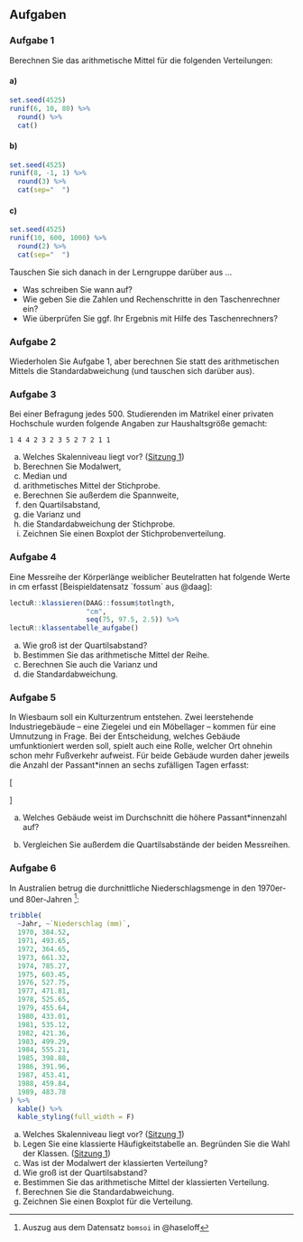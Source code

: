 ## Aufgaben {-}

### Aufgabe 1

Berechnen Sie das arithmetische Mittel für die folgenden Verteilungen:

#### a) 

```r
set.seed(4525)
runif(6, 10, 80) %>%
  round() %>%
  cat()
```

#### b)

```r
set.seed(4525)
runif(8, -1, 1) %>%
  round(3) %>%
  cat(sep="  ")
```

#### c)

```r
set.seed(4525)
runif(10, 600, 1000) %>%
  round(2) %>%
  cat(sep="  ")
```

Tauschen Sie sich danach in der Lerngruppe darüber aus ...

- Was schreiben Sie wann auf?
- Wie geben Sie die Zahlen und Rechenschritte in den Taschenrechner ein?
- Wie überprüfen Sie ggf. Ihr Ergebnis mit Hilfe des Taschenrechners?

### Aufgabe 2

Wiederholen Sie Aufgabe 1, aber berechnen Sie statt des arithmetischen Mittels die Standardabweichung (und tauschen sich darüber aus).

### Aufgabe 3

Bei einer Befragung jedes 500. Studierenden im Matrikel einer privaten Hochschule wurden folgende Angaben zur Haushaltsgröße gemacht:

```
1 4 4 2 3 2 3 5 2 7 2 1 1
```

a) Welches Skalenniveau liegt vor? ([Sitzung 1](#skalenniveaus))
b) Berechnen Sie Modalwert,
c) Median und
d) arithmetisches Mittel der Stichprobe.
e) Berechnen Sie außerdem die Spannweite,
f) den Quartilsabstand,
g) die Varianz und
h) die Standardabweichung der Stichprobe.
i) Zeichnen Sie einen Boxplot der Stichprobenverteilung.

### Aufgabe 4

Eine Messreihe der Körperlänge weiblicher Beutelratten hat folgende Werte in cm erfasst [Beispieldatensatz `fossum` aus @daag]:

```r
lectuR::klassieren(DAAG::fossum$totlngth,
                   "cm",
                   seq(75, 97.5, 2.5)) %>%
lectuR::klassentabelle_aufgabe()
```

a) Wie groß ist der Quartilsabstand?
b) Bestimmen Sie das arithmetische Mittel der Reihe.
b) Berechnen Sie auch die Varianz und
d) die Standardabweichung.

### Aufgabe 5 {#ex2-5}

In Wiesbaum soll ein Kulturzentrum entstehen. Zwei leerstehende Industriegebäude -- eine Ziegelei und ein Möbellager -- kommen für eine Umnutzung in Frage. Bei der Entscheidung, welches Gebäude umfunktioniert werden soll, spielt auch eine Rolle, welcher Ort ohnehin schon mehr Fußverkehr aufweist. Für beide Gebäude wurden daher jeweils die Anzahl der Passant\*innen an sechs zufälligen Tagen erfasst:

\[\begin{aligned}
```r
set.seed(1616)
ziegelei <- round(rnorm(6,80,10))
moebellager <- round(rnorm(6,70,18))
knitr::asis_output(
  sprintf(
    "\\textrm{Ziegelei}: \\quad & %s\\\\
\\textrm{Möbellager}: \\quad & %s\\\\",
    paste(ziegelei, collapse="\\quad"),
    paste(moebellager, collapse="\\quad")
  )
)
```
\end{aligned}\]

a) Welches Gebäude weist im Durchschnitt die höhere Passant\*innenzahl auf?

b) Vergleichen Sie außerdem die Quartilsabstände der beiden Messreihen.

### Aufgabe 6

In Australien betrug die durchnittliche Niederschlagsmenge in den 1970er- und 80er-Jahren ^[Auszug aus dem Datensatz `bomsoi` in @haseloff]:
\nopagebreak

```r
tribble(
  ~Jahr, ~`Niederschlag (mm)`,
  1970,	384.52,
  1971,	493.65,
  1972,	364.65,
  1973,	661.32,
  1974,	785.27,
  1975,	603.45,
  1976,	527.75,
  1977,	471.81,
  1978,	525.65,
  1979,	455.64,
  1980,	433.01,
  1981,	535.12,
  1982,	421.36,
  1983,	499.29,
  1984,	555.21,
  1985,	398.88,
  1986,	391.96,
  1987,	453.41,
  1988,	459.84,
  1989,	483.78
) %>%
  kable() %>%
  kable_styling(full_width = F)
```

a) Welches Skalenniveau liegt vor?  ([Sitzung 1](#skalenniveaus))
b) Legen Sie eine klassierte Häufigkeitstabelle an. Begründen Sie die Wahl der Klassen. ([Sitzung 1](#quantitative-variablen-1))
c) Was ist der Modalwert der klassierten Verteilung?
d) Wie groß ist der Quartilsabstand?
e) Bestimmen Sie das arithmetische Mittel der klassierten Verteilung.
f) Berechnen Sie die Standardabweichung.
g) Zeichnen Sie einen Boxplot für die Verteilung.

